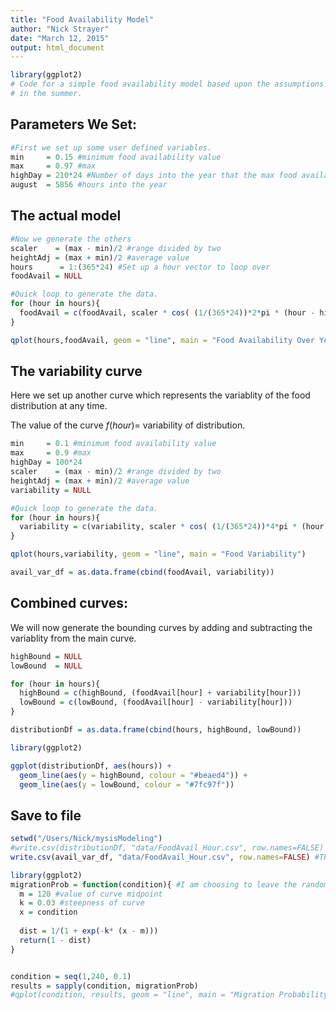 ```yaml
---
title: "Food Availability Model"
author: "Nick Strayer"
date: "March 12, 2015"
output: html_document
---
```


```r
library(ggplot2)
# Code for a simple food availability model based upon the assumptions of higher pelagic food quality
# in the summer. 
```

## Parameters We Set: 

```r
#First we set up some user defined variables. 
min     = 0.15 #minimum food availability value
max     = 0.97 #max 
highDay = 210*24 #Number of days into the year that the max food availability is (226 is aug 15)
august  = 5856 #hours into the year
```

## The actual model

```r
#Now we generate the others
scaler    = (max - min)/2 #range divided by two
heightAdj = (max + min)/2 #average value
hours      = 1:(365*24) #Set up a hour vector to loop over
foodAvail = NULL  

#Quick loop to generate the data. 
for (hour in hours){
  foodAvail = c(foodAvail, scaler * cos( (1/(365*24))*2*pi * (hour - highDay)) + heightAdj)
}

qplot(hours,foodAvail, geom = "line", main = "Food Availability Over Year")
```

## The variability curve

Here we set up another curve which represents the variablity of the food distribution at any time. 

The value of the curve $f(hour) =$ variability of distribution. 


```r
min     = 0.1 #minimum food availability value
max     = 0.9 #max 
highDay = 100*24
scaler    = (max - min)/2 #range divided by two
heightAdj = (max + min)/2 #average value
variability = NULL

#Quick loop to generate the data. 
for (hour in hours){
  variability = c(variability, scaler * cos( (1/(365*24))*4*pi * (hour - highDay)) + heightAdj)
}

qplot(hours,variability, geom = "line", main = "Food Variability")

avail_var_df = as.data.frame(cbind(foodAvail, variability))
```

## Combined curves:

We will now generate the bounding curves by adding and subtracting the variablity from the main curve. 

```r
highBound = NULL
lowBound  = NULL

for (hour in hours){
  highBound = c(highBound, (foodAvail[hour] + variability[hour]))  
  lowBound = c(lowBound, (foodAvail[hour] - variability[hour]))
}

distributionDf = as.data.frame(cbind(hours, highBound, lowBound))

library(ggplot2)

ggplot(distributionDf, aes(hours)) + 
  geom_line(aes(y = highBound, colour = "#beaed4")) + 
  geom_line(aes(y = lowBound, colour = "#7fc97f")) 

```

## Save to file 
```r
setwd("/Users/Nick/mysisModeling")
#write.csv(distributionDf, "data/FoodAvail_Hour.csv", row.names=FALSE) #The bounded model  
write.csv(avail_var_df, "data/FoodAvail_Hour.csv", row.names=FALSE) #The plain side curve. 

```

```r
library(ggplot2)
migrationProb = function(condition){ #I am choosing to leave the random roll outside of script for continuity, could be changed
  m = 120 #value of curve midpoint
  k = 0.03 #steepness of curve
  x = condition 
  
  dist = 1/(1 + exp(-k* (x - m)))   
  return(1 - dist)
}


condition = seq(1,240, 0.1)
results = sapply(condition, migrationProb)
#qplot(condition, results, geom = "line", main = "Migration Probability By Mysis Condition", ylab = "Prob. of Migration")

```